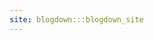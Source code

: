 ```yaml
---
site: blogdown:::blogdown_site
---
```


<!--
Paginas que use para construir esta página web:
- https://alison.rbind.io/post/2017-06-12-up-and-running-with-blogdown/
- https://pamepairo.netlify.app/post/18-12-2020-creando-pagina-web/
- https://dataviz-2021.netlify.app/
-->